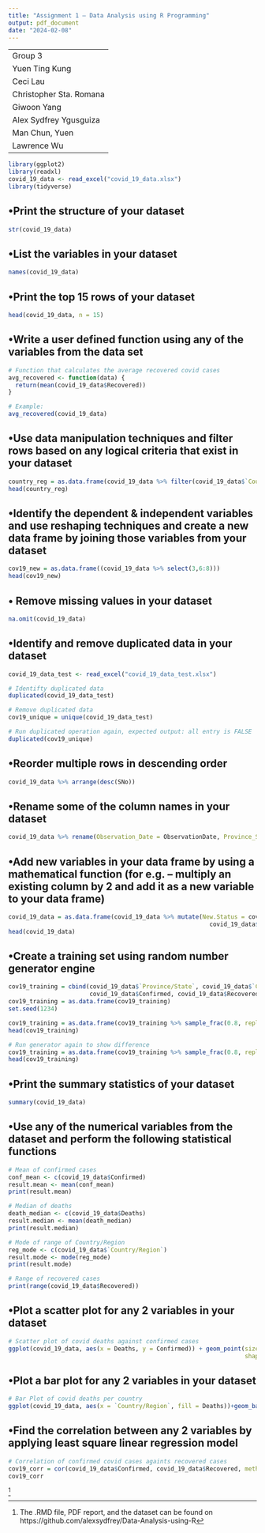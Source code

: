 ---
title: "Assignment 1 – Data Analysis using R Programming"
output: pdf_document
date: "2024-02-08"
---
----
Group 3
Yuen Ting Kung
Ceci Lau
Christopher Sta. Romana
Giwoon Yang
Alex Sydfrey Ygusguiza
Man Chun, Yuen
Lawrence Wu
----

```{r}
library(ggplot2)
library(readxl)
covid_19_data <- read_excel("covid_19_data.xlsx")
library(tidyverse)
```
## •Print the structure of your dataset
```{r}
str(covid_19_data)
```
## •List the variables in your dataset
```{r}
names(covid_19_data)
```
## •Print the top 15 rows of your dataset
```{r}
head(covid_19_data, n = 15)
```
## •Write a user defined function using any of the variables from the data set
```{r}
# Function that calculates the average recovered covid cases
avg_recovered <- function(data) {
  return(mean(covid_19_data$Recovered))
}

# Example:
avg_recovered(covid_19_data)
```
## •Use data manipulation techniques and filter rows based on any logical criteria that exist in your dataset
```{r}
country_reg = as.data.frame(covid_19_data %>% filter(covid_19_data$`Country/Region` == "Taiwan"))
head(country_reg)
```
## •Identify the dependent & independent variables and use reshaping techniques and create a new data frame by joining those variables from your dataset
```{r}
cov19_new = as.data.frame((covid_19_data %>% select(3,6:8)))
head(cov19_new)
```
## • Remove missing values in your dataset
```{r}
na.omit(covid_19_data)
```
## •Identify and remove duplicated data in your dataset
```{r}
covid_19_data_test <- read_excel("covid_19_data_test.xlsx")

# Identifty duplicated data
duplicated(covid_19_data_test)

# Remove duplicated data
cov19_unique = unique(covid_19_data_test)

# Run duplicated operation again, expected output: all entry is FALSE 
duplicated(cov19_unique)
```
## •Reorder multiple rows in descending order
```{r}
covid_19_data %>% arrange(desc(SNo))
```
## •Rename some of the column names in your dataset
```{r}
covid_19_data %>% rename(Observation_Date = ObservationDate, Province_State =`Province/State`)
```
## •Add new variables in your data frame by using a mathematical function (for e.g. – multiply an existing column by 2 and add it as a new variable to your data frame)
```{r}
covid_19_data = as.data.frame(covid_19_data %>% mutate(New.Status = covid_19_data$Confirmed - 
                                                         covid_19_data$Recovered))
head(covid_19_data)
```
## •Create a training set using random number generator engine
```{r}
cov19_training = cbind(covid_19_data$`Province/State`, covid_19_data$`Country/Region`, 
                       covid_19_data$Confirmed, covid_19_data$Recovered)
cov19_training = as.data.frame(cov19_training)
set.seed(1234)

cov19_training = as.data.frame(cov19_training %>% sample_frac(0.8, replace = FALSE))
head(cov19_training)

# Run generator again to show difference
cov19_training = as.data.frame(cov19_training %>% sample_frac(0.8, replace = FALSE))
head(cov19_training)
```
## •Print the summary statistics of your dataset
```{r}
summary(covid_19_data)
```
## •Use any of the numerical variables from the dataset and perform the following statistical functions
```{r}
# Mean of confirmed cases
conf_mean <- c(covid_19_data$Confirmed) 
result.mean <- mean(conf_mean)
print(result.mean)

# Median of deaths
death_median <- c(covid_19_data$Deaths) 
result.median <- mean(death_median)
print(result.median)

# Mode of range of Country/Region
reg_mode <- c(covid_19_data$`Country/Region`)
result.mode <- mode(reg_mode)
print(result.mode)

# Range of recovered cases
print(range(covid_19_data$Recovered))
```
## •Plot a scatter plot for any 2 variables in your dataset
```{r}
# Scatter plot of covid deaths against confirmed cases
ggplot(covid_19_data, aes(x = Deaths, y = Confirmed)) + geom_point(size = 1.2, color = "red2",
                                                                   shape = 21)
```


## •Plot a bar plot for any 2 variables in your dataset


```{r}
# Bar Plot of covid deaths per country
ggplot(covid_19_data, aes(x = `Country/Region`, fill = Deaths))+geom_bar(fill = "chocolate1")
```


## •Find the correlation between any 2 variables by applying least square linear regression model
```{r}
# Correlation of confirmed covid cases againts recovered cases
cov19_corr = cor(covid_19_data$Confirmed, covid_19_data$Recovered, method = "pearson")
cov19_corr
```

^[The .RMD file, PDF report, and the dataset can be found on https://github.com/alexsydfrey/Data-Analysis-using-R]